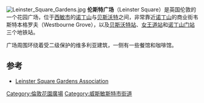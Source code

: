 {{coord|51|30|50.9|N|0|11|35.7|W|type:landmark_region:GB|display=title}}
[[File:Leinster_Square_Gardens.jpg|thumb]]
'''伦斯特广场'''（Leinster Square）是英国伦敦的一个花园广场，位于[[西敏市|西敏市]]的[[诺丁山|诺丁山]]与[[贝斯沃特|贝斯沃特]]之间，非常靠近[[诺丁山|诺丁山]]的商业街韦斯特本格罗夫（Westbourne Grove），以及[[贝斯沃特站|贝斯沃特站]]、[[女王道站|女王道站]]和[[诺丁山门站|诺丁山门站]]三个地铁站。

广场周围环绕着受二级保护的维多利亚建筑，一侧有一些餐馆和咖啡馆。

==参考==
{{reflist}}
* [http://www.lsga.org.uk/ Leinster Square Gardens Association] {{Wayback|url=http://www.lsga.org.uk/ |date=20181001200304 }}
[[Category:倫敦花園廣場|Category:倫敦花園廣場]]
[[Category:威斯敏斯特市街道|Category:威斯敏斯特市街道]]